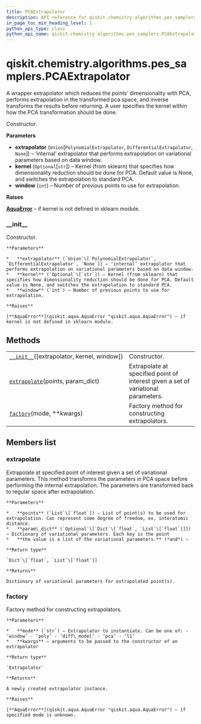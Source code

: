 ```yaml
---
title: PCAExtrapolator
description: API reference for qiskit.chemistry.algorithms.pes_samplers.PCAExtrapolator
in_page_toc_min_heading_level: 1
python_api_type: class
python_api_name: qiskit.chemistry.algorithms.pes_samplers.PCAExtrapolator
---
```


# qiskit.chemistry.algorithms.pes\_samplers.PCAExtrapolator

<Class id="qiskit.chemistry.algorithms.pes_samplers.PCAExtrapolator" isDedicatedPage={true} github="https://github.com/qiskit-community/qiskit-aqua/tree/stable/0.9/qiskit/chemistry/algorithms/pes_samplers/extrapolator.py" signature="PCAExtrapolator(extrapolator=None, kernel=None, window=2)" modifiers="class">
  A wrapper extrapolator which reduces the points’ dimensionality with PCA, performs extrapolation in the transformed pca space, and inverse transforms the results before returning. A user specifies the kernel within how the PCA transformation should be done.

  Constructor.

  **Parameters**

  *   **extrapolator** (`Union`\[`PolynomialExtrapolator`, `DifferentialExtrapolator`, `None`]) – ‘internal’ extrapolator that performs extrapolation on variational parameters based on data window.
  *   **kernel** (`Optional`\[`str`]) – Kernel (from sklearn) that specifies how dimensionality reduction should be done for PCA. Default value is None, and switches the extrapolation to standard PCA.
  *   **window** (`int`) – Number of previous points to use for extrapolation.

  **Raises**

  [**AquaError**](qiskit.aqua.AquaError "qiskit.aqua.AquaError") – if kernel is not defined in sklearn module.

  ### \_\_init\_\_

  <Function id="qiskit.chemistry.algorithms.pes_samplers.PCAExtrapolator.__init__" signature="__init__(extrapolator=None, kernel=None, window=2)">
    Constructor.

    **Parameters**

    *   **extrapolator** (`Union`\[`PolynomialExtrapolator`, `DifferentialExtrapolator`, `None`]) – ‘internal’ extrapolator that performs extrapolation on variational parameters based on data window.
    *   **kernel** (`Optional`\[`str`]) – Kernel (from sklearn) that specifies how dimensionality reduction should be done for PCA. Default value is None, and switches the extrapolation to standard PCA.
    *   **window** (`int`) – Number of previous points to use for extrapolation.

    **Raises**

    [**AquaError**](qiskit.aqua.AquaError "qiskit.aqua.AquaError") – if kernel is not defined in sklearn module.
  </Function>

  ## Methods

  |                                                                                                                                                                                       |                                                                                   |
  | ------------------------------------------------------------------------------------------------------------------------------------------------------------------------------------- | --------------------------------------------------------------------------------- |
  | [`__init__`](#qiskit.chemistry.algorithms.pes_samplers.PCAExtrapolator.__init__ "qiskit.chemistry.algorithms.pes_samplers.PCAExtrapolator.__init__")(\[extrapolator, kernel, window]) | Constructor.                                                                      |
  | [`extrapolate`](#qiskit.chemistry.algorithms.pes_samplers.PCAExtrapolator.extrapolate "qiskit.chemistry.algorithms.pes_samplers.PCAExtrapolator.extrapolate")(points, param\_dict)    | Extrapolate at specified point of interest given a set of variational parameters. |
  | [`factory`](#qiskit.chemistry.algorithms.pes_samplers.PCAExtrapolator.factory "qiskit.chemistry.algorithms.pes_samplers.PCAExtrapolator.factory")(mode, \*\*kwargs)                   | Factory method for constructing extrapolators.                                    |

  ## Members list

  ### extrapolate

  <Function id="qiskit.chemistry.algorithms.pes_samplers.PCAExtrapolator.extrapolate" signature="extrapolate(points, param_dict)">
    Extrapolate at specified point of interest given a set of variational parameters. This method transforms the parameters in PCA space before performing the internal extrapolation. The parameters are transformed back to regular space after extrapolation.

    **Parameters**

    *   **points** (`List`\[`float`]) – List of point(s) to be used for extrapolation. Can represent some degree of freedom, ex, interatomic distance.
    *   **param\_dict** (`Optional`\[`Dict`\[`float`, `List`\[`float`]]]) – Dictionary of variational parameters. Each key is the point
    *   **the value is a list of the variational parameters.** (*and*) –

    **Return type**

    `Dict`\[`float`, `List`\[`float`]]

    **Returns**

    Dictionary of variational parameters for extrapolated point(s).
  </Function>

  ### factory

  <Function id="qiskit.chemistry.algorithms.pes_samplers.PCAExtrapolator.factory" signature="factory(mode, **kwargs)" modifiers="static">
    Factory method for constructing extrapolators.

    **Parameters**

    *   **mode** (`str`) – Extrapolator to instantiate. Can be one of: - ‘window’ - ‘poly’ - ‘diff\_model’ - ‘pca’ - ‘l1’
    *   **kwargs** – arguments to be passed to the constructor of an extrapolator

    **Return type**

    `Extrapolator`

    **Returns**

    A newly created extrapolator instance.

    **Raises**

    [**AquaError**](qiskit.aqua.AquaError "qiskit.aqua.AquaError") – if specified mode is unknown.
  </Function>
</Class>

